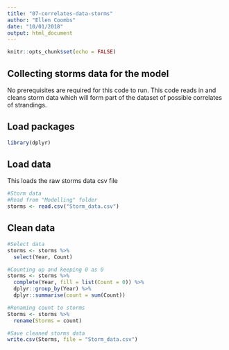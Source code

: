 ```yaml
---
title: "07-correlates-data-storms"
author: "Ellen Coombs"
date: "10/01/2018"
output: html_document
---
```


```r
knitr::opts_chunk$set(echo = FALSE)
```

## Collecting storms data for the model 
No prerequisites are required for this code to run. This code reads in and cleans storm data which will form part of the dataset of possible correlates of strandings. 

## Load packages 
```r
library(dplyr)
```

## Load data 
This loads the raw storms data csv file 
```r
#Storm data 
#Read from "Modelling" folder 
storms <- read.csv("Storm_data.csv")
```

## Clean data 
```r
#Select data 
storms <- storms %>% 
  select(Year, Count)

#Counting up and keeping 0 as 0 
storms <- storms %>% 
  complete(Year, fill = list(Count = 0)) %>% 
  dplyr::group_by(Year) %>% 
  dplyr::summarise(count = sum(Count))

#Renaming count to storms 
Storms <- storms %>%
  rename(Storms = count)

#Save cleaned storms data 
write.csv(Storms, file = "Storm_data.csv")

```

